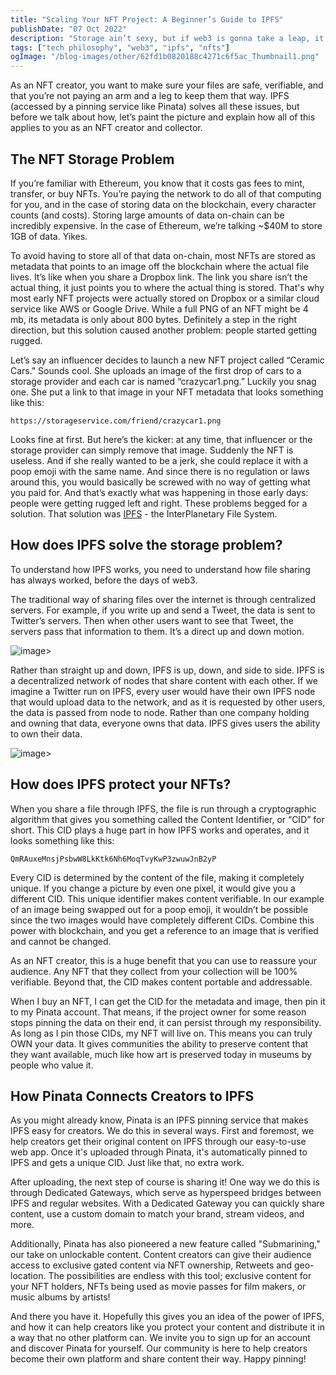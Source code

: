 ```yaml
---
title: "Scaling Your NFT Project: A Beginner’s Guide to IPFS"
publishDate: "07 Oct 2022"
description: "Storage ain’t sexy, but if web3 is gonna take a leap, it's one of the biggest problems we need to solve for."
tags: ["tech philosophy", "web3", "ipfs", "nfts"]
ogImage: "/blog-images/other/62fd1b0820188c4271c6f5ac_Thumbnail1.png"
---
```



<OutLinkButton link="https://bueno.art/blog/pinata-ipfs-guide" site="Bueno" image={bueno} />

As an NFT creator, you want to make sure your files are safe, verifiable, and that you’re not paying an arm and a leg to keep them that way. IPFS (accessed by a pinning service like Pinata) solves all these issues, but before we talk about how, let’s paint the picture and explain how all of this applies to you as an NFT creator and collector.

## The NFT Storage Problem

If you’re familiar with Ethereum, you know that it costs gas fees to mint, transfer, or buy NFTs. You’re paying the network to do all of that computing for you, and in the case of storing data on the blockchain, every character counts (and costs). Storing large amounts of data on-chain can be incredibly expensive. In the case of Ethereum, we’re talking ~$40M to store 1GB of data. Yikes.

To avoid having to store all of that data on-chain, most NFTs are stored as metadata that points to an image off the blockchain where the actual file lives. It’s like when you share a Dropbox link. The link you share isn’t the actual thing, it just points you to where the actual thing is stored. That's why most early NFT projects were actually stored on Dropbox or a similar cloud service like AWS or Google Drive. While a full PNG of an NFT might be 4 mb, its metadata is only about 800 bytes. Definitely a step in the right direction, but this solution caused another problem: people started getting rugged.

Let’s say an influencer decides to launch a new NFT project called “Ceramic Cars." Sounds cool. She uploads an image of the first drop of cars to a storage provider and each car is named “crazycar1.png.” Luckily you snag one. She put a link to that image in your NFT metadata that looks something like this:

```
https://storageservice.com/friend/crazycar1.png
```

Looks fine at first. But here’s the kicker: at any time, that influencer or the storage provider can simply remove that image. Suddenly the NFT is useless. And if she really wanted to be a jerk, she could replace it with a poop emoji with the same name. And since there is no regulation or laws around this, you would basically be screwed with no way of getting what you paid for. And that’s exactly what was happening in those early days: people were getting rugged left and right. These problems begged for a solution. That solution was [IPFS](https://ipfs.io) - the InterPlanetary File System.

## How does IPFS solve the storage problem?

To understand how IPFS works, you need to understand how file sharing has always worked, before the days of web3.

The traditional way of sharing files over the internet is through centralized servers. For example, if you write up and send a Tweet, the data is sent to Twitter’s servers. Then when other users want to see that Tweet, the servers pass that information to them. It’s a direct up and down motion.

![image](/blog-images/placeholder.png)>

Rather than straight up and down, IPFS is up, down, and side to side. IPFS is a decentralized network of nodes that share content with each other. If we imagine a Twitter run on IPFS, every user would have their own IPFS node that would upload data to the network, and as it is requested by other users, the data is passed from node to node. Rather than one company holding and owning that data, everyone owns that data. IPFS gives users the ability to own their data.

![image](/blog-images/placeholder.png)>

## How does IPFS protect your NFTs?

When you share a file through IPFS, the file is run through a cryptographic algorithm that gives you something called the Content Identifier, or “CID” for short. This CID plays a huge part in how IPFS works and operates, and it looks something like this:

```
QmRAuxeMnsjPsbwW8LkKtk6Nh6MoqTvyKwP3zwuwJnB2yP
```

Every CID is determined by the content of the file, making it completely unique. If you change a picture by even one pixel, it would give you a different CID. This unique identifier makes content verifiable. In our example of an image being swapped out for a poop emoji, it wouldn’t be possible since the two images would have completely different CIDs. Combine this power with blockchain, and you get a reference to an image that is verified and cannot be changed.

As an NFT creator, this is a huge benefit that you can use to reassure your audience. Any NFT that they collect from your collection will be 100% verifiable. Beyond that, the CID makes content portable and addressable.

When I buy an NFT, I can get the CID for the metadata and image, then pin it to my Pinata account. That means, if the project owner for some reason stops pinning the data on their end, it can persist through my responsibility. As long as I pin those CIDs, my NFT will live on. This means you can truly OWN your data. It gives communities the ability to preserve content that they want available, much like how art is preserved today in museums by people who value it.

## How Pinata Connects Creators to IPFS

As you might already know, Pinata is an IPFS pinning service that makes IPFS easy for creators. We do this in several ways. First and foremost, we help creators get their original content on IPFS through our easy-to-use web app. Once it's uploaded through Pinata, it's automatically pinned to IPFS and gets a unique CID. Just like that, no extra work.

After uploading, the next step of course is sharing it! One way we do this is through Dedicated Gateways, which serve as hyperspeed bridges between IPFS and regular websites. With a Dedicated Gateway you can quickly share content, use a custom domain to match your brand, stream videos, and more.

Additionally, Pinata has also pioneered a new feature called "Submarining," our take on unlockable content. Content creators can give their audience access to exclusive gated content via NFT ownership, Retweets and geo-location. The possibilities are endless with this tool; exclusive content for your NFT holders, NFTs being used as movie passes for film makers, or music albums by artists!

And there you have it. Hopefully this gives you an idea of the power of IPFS, and how it can help creators like you protect your content and distribute it in a way that no other platform can. We invite you to sign up for an account and discover Pinata for yourself. Our community is here to help creators become their own platform and share content their way. Happy pinning!

